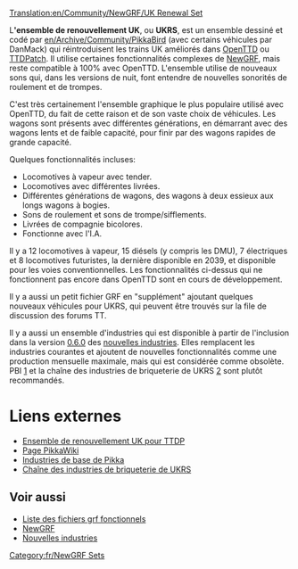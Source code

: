 [[Translation:en/Community/NewGRF/UK Renewal Set]]

{{fr/Infobox NewGRF|nomEnsemble= Ensemble de remplacement UK
|copieEcran=en/Newgrfexampless.png|artiste= Pikkabird
|codeur= Pikkabird
|focus= Trains
|homepage= www.pikkarail.com/ttdp/ukrs/index.htm
|nomHomepage= Ensemble de renouvellement UK pour TTDP
|copyright= sans doute avec droits réservés
}}
L''''ensemble de renouvellement UK''', ou '''UKRS''', est un ensemble dessiné et codé par [[en/Archive/Community/PikkaBird]] (avec certains véhicules par DanMack) qui réintroduisent les trains UK améliorés dans [[fr/Manual/Main Page|OpenTTD]] ou [[fr/Archive/OpenTTD/TTDPatch|TTDPatch]]. Il utilise certaines fonctionnalités complexes de [[fr/Manual/NewGRF|NewGRF]], mais reste compatible à 100% avec OpenTTD. L'ensemble utilise de nouveaux sons qui, dans les versions de nuit, font entendre de nouvelles sonorités de roulement et de trompes.

C'est très certainement l'ensemble graphique le plus populaire utilisé avec OpenTTD, du fait de cette raison et de son vaste choix de véhicules. Les wagons sont présents avec différentes générations, en démarrant avec des wagons lents et de faible capacité, pour finir par des wagons rapides de grande capacité.

Quelques fonctionnalités incluses:
*Locomotives à vapeur avec tender.
*Locomotives avec différentes livrées.
*Différentes générations de wagons, des wagons à deux essieux aux longs wagons à bogies.
*Sons de roulement et sons de trompe/sifflements.
*Livrées de compagnie bicolores.
*Fonctionne avec l'I.A.

Il y a 12 locomotives à vapeur, 15 diésels (y compris les DMU), 7 électriques et 8 locomotives futuristes, la dernière disponible en 2039, et disponible pour les voies conventionnelles. Les fonctionnalités ci-dessus qui ne fonctionnent pas encore dans OpenTTD sont en cours de développement.

Il y a aussi un petit fichier GRF en "supplément" ajoutant quelques nouveaux véhicules pour UKRS, qui peuvent être trouvés sur la file de discussion des forums TT.

Il y a aussi un ensemble d'industries qui est disponible à partir de l'inclusion dans la version [[fr/Archive/OpenTTD/OpenTTD 0.6.0|0.6.0]] des [[fr/Archive/Manual/Industries NewGRF|nouvelles industries]]. Elles remplacent les industries courantes et ajoutent de nouvelles fonctionnalités comme une production mensuelle maximale, mais qui est considérée comme obsolète. PBI [http://users.tt-forums.net/pikka/wiki/index.php/Pikka%27s_Basic_Industries] et la chaîne des industries de briqueterie de UKRS [http://users.tt-forums.net/pikka/wiki/index.php/UKRS_Industries_Brick_Chain] sont plutôt recommandés.

= Liens externes =
*[http://www.pikkarail.com/ttdp/ukrs/ Ensemble de renouvellement UK pour TTDP]
*[http://users.tt-forums.net/pikka/wiki/index.php/UK_Renewal_Set Page PikkaWiki]
*[http://users.tt-forums.net/pikka/wiki/index.php/Pikka%27s_Basic_Industries Industries de base de Pikka]
*[http://users.tt-forums.net/pikka/wiki/index.php/UKRS_Industries_Brick_Chain Chaîne des industries de briqueterie de UKRS]

== Voir aussi ==
*[[fr/Community/NewGRF/Main Page|Liste des fichiers grf fonctionnels]]
*[[fr/Manual/NewGRF|NewGRF]]
*[[fr/Archive/Manual/Industries NewGRF|Nouvelles industries]]

[[Category:fr/NewGRF Sets]]
